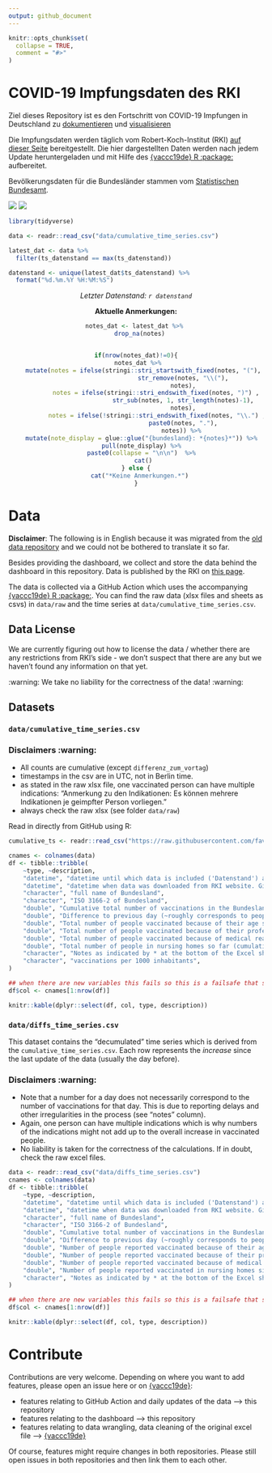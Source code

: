 ```yaml
---
output: github_document
---
```


<!-- README.md is generated from README.Rmd. Please edit that file -->

```r
knitr::opts_chunk$set(
  collapse = TRUE,
  comment = "#>"
)

```

# COVID-19 Impfungsdaten des RKI

Ziel dieses Repository ist es den Fortschritt von COVID-19 Impfungen in Deutschland zu [dokumentieren](https://github.com/friep/vaccc19de_rki_data) und [visualisieren](https://favstats.github.io/vaccc19de_dashboard/) 

Die Impfungsdaten werden täglich vom Robert-Koch-Institut (RKI) [auf dieser Seite](https://www.rki.de/DE/Content/InfAZ/N/Neuartiges_Coronavirus/Daten/Impfquoten-Tab.html) bereitgestellt. Die hier dargestellten Daten werden nach jedem Update heruntergeladen und mit Hilfe des [{vaccc19de} R :package:](https://github.com/friep/vaccc19de) aufbereitet.

Bevölkerungsdaten für die Bundesländer stammen vom [Statistischen Bundesamt](https://www.destatis.de/DE/Themen/Gesellschaft-Umwelt/Bevoelkerung/Bevoelkerungsstand/Tabellen/bevoelkerung-nichtdeutsch-laender.html).


![](https://github.com/favstats/vaccc19de_dashboard/raw/main/img/infobox1_de.png)
![](https://github.com/favstats/vaccc19de_dashboard/raw/main/img/infobox2_de.png)

```r
library(tidyverse)

data <- readr::read_csv("data/cumulative_time_series.csv")

latest_dat <- data %>% 
  filter(ts_datenstand == max(ts_datenstand))

datenstand <- unique(latest_dat$ts_datenstand) %>% 
  format("%d.%m.%Y %H:%M:%S")
```

<center>

*Letzter Datenstand: `r datenstand`*

**Aktuelle Anmerkungen:**

```r



notes_dat <- latest_dat %>% 
  drop_na(notes)


if(nrow(notes_dat)!=0){
  notes_dat %>% 
    mutate(notes = ifelse(stringi::stri_startswith_fixed(notes, "("),
                          str_remove(notes, "\\("),
                          notes),
           notes = ifelse(stringi::stri_endswith_fixed(notes, ")") ,
                          str_sub(notes, 1, str_length(notes)-1),
                          notes),
           notes = ifelse(!stringi::stri_endswith_fixed(notes, "\\.") ,
                          paste0(notes, "."),
                          notes)) %>% 
    mutate(note_display = glue::glue("{bundesland}: *{notes}*")) %>% 
    pull(note_display) %>% 
    paste0(collapse = "\n\n")  %>% 
    cat()
} else {
  cat("*Keine Anmerkungen.*")
}


```

</center>

# Data

**Disclaimer**: The following is in English because it was migrated from the [old data repository](https://github.com/friep/vaccc19de_rki_data) and we could not be bothered to translate it so far. 

Besides providing the dashboard, we collect and store the data behind the dashboard in this repository. Data is published by the RKI on [this page](https://www.rki.de/DE/Content/InfAZ/N/Neuartiges_Coronavirus/Daten/Impfquotenmonitoring.html). 

The data is collected via a GitHub Action which uses the accompanying [{vaccc19de} R :package:](https://github.com/friep/vaccc19de). You can find the raw data (xlsx files and sheets as csvs) in `data/raw` and the time series at `data/cumulative_time_series.csv`.   

## Data License

We are currently figuring out how to license the data / whether there are any restrictions from RKI's side - we don't suspect that there are any but we haven't found any information on that yet.

:warning: We take no liability for the correctness of the data! :warning: 

## Datasets

### `data/cumulative_time_series.csv`

### Disclaimers :warning:

- All counts are cumulative (except `differenz_zum_vortag`)
- timestamps in the csv are in UTC, not in Berlin time. 
- as stated in the raw xlsx file, one vaccinated person can have multiple indications: "Anmerkung zu den Indikationen: Es können mehrere Indikationen je geimpfter Person vorliegen."
- always check the raw xlsx (see folder `data/raw`)

Read in directly from GitHub using R:

```r
cumulative_ts <- readr::read_csv("https://raw.githubusercontent.com/favstats/vaccc19de_dashboard/main/data/cumulative_time_series.csv")
```

```r
cnames <- colnames(data)
df <- tibble::tribble(
    ~type, ~description,
    "datetime", "datetime until which data is included ('Datenstand') as specified in the Excel file. Given in UTC",
    "datetime", "datetime when data was downloaded from RKI website. Given in UTC",
    "character", "full name of Bundesland", 
    "character", "ISO 3166-2 of Bundesland",
    "double", "Cumulative total number of vaccinations in the Bundesland",
    "double", "Difference to previous day (~roughly corresponds to people vaccinated since then although delays in reporting could be the case",
    "double", "Total number of people vaccinated because of their age so far (cumulative)",
    "double", "Total number of people vaccinated because of their profession so far (cumulative)",
    "double", "Total number of people vaccinated because of medical reasons so far (cumulative)",
    "double", "Total number of people in nursing homes so far (cumulative)",
    "character", "Notes as indicated by * at the bottom of the Excel sheet and stored in unnamed columns.",
    "character", "vaccinations per 1000 inhabitants",
)

## when there are new variables this fails so this is a failsafe that should probably be updated
df$col <- cnames[1:nrow(df)]

knitr::kable(dplyr::select(df, col, type, description))
```

### `data/diffs_time_series.csv`
This dataset contains the "decumulated" time series which is derived from the `cumulative_time_series.csv`. Each row represents the *increase* since the last update of the data (usually the day before).

### Disclaimers :warning:
- Note that a number for a day does not necessarily correspond to the number of vaccinations for that day. This is due to reporting delays and other irregularities in the process (see "notes" column).
- Again, one person can have multiple indications which is why numbers of the indications might not add up to the overall increase in vaccinated people.
- No liability is taken for the correctness of the calculations.  If in doubt, check the raw excel files. 


```r
data <- readr::read_csv("data/diffs_time_series.csv")
cnames <- colnames(data)
df <- tibble::tribble(
    ~type, ~description,
    "datetime", "datetime until which data is included ('Datenstand') as specified in the Excel file. Given in UTC",
    "datetime", "datetime when data was downloaded from RKI website. Given in UTC",
    "character", "full name of Bundesland", 
    "character", "ISO 3166-2 of Bundesland",
    "double", "Cumulative total number of vaccinations in the Bundesland",
    "double", "Difference to previous day (~roughly corresponds to people vaccinated since then although delays in reporting could be the case",
    "double", "Number of people reported vaccinated because of their age since the last data update",
    "double", "Number of people reported vaccinated because of their profession since the last data update",
    "double", "Number of people reported vaccinated because of medical reasons since the last data update",
    "double", "Number of people reported vaccinated in nursing homes since the last data update",
    "character", "Notes as indicated by * at the bottom of the Excel sheet and stored in unnamed columns.",
)

## when there are new variables this fails so this is a failsafe that should probably be updated
df$col <- cnames[1:nrow(df)]

knitr::kable(dplyr::select(df, col, type, description))
```

# Contribute

Contributions are very welcome. Depending on where you want to add features, please open an issue here or on [{vaccc19de}](https://github.com/friep/vaccc19de):

- features relating to GitHub Action and daily updates of the data --> this repository
- features relating to the dashboard --> this repository
- features relating to data wrangling, data cleaning of the original excel file --> [{vaccc19de}](https://github.com/friep/vaccc19de)

Of course, features might require changes in both repositories. Please still open issues in both repositories and then link them to each other. 

